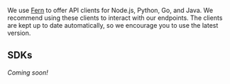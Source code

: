 We use [Fern](www.buildwithfern.com) to offer API clients for Node.js, Python, Go, and Java.
We recommend using these clients to interact with our endpoints.
The clients are kept up to date automatically, so we encourage you to use the latest version.

## SDKs

_Coming soon!_

<Cards>
  <Card
    title="TypeScript"
    icon="fa-brands fa-node"
    href="https://github.com/zylon-ai/privategpt-ts"
  />
  <Card
    title="Python"
    icon="fa-brands fa-python"
    href="https://github.com/zylon-ai/pgpt-python"
  />
  <br />
</Cards>

<br />

<Cards>
  <Card
    title="Java - WIP"
    icon="fa-brands fa-java"
    href="https://github.com/zylon-ai/bnet-java"
  />
  <Card
    title="Go - WIP"
    icon="fa-brands fa-golang"
    href="https://github.com/zylon-ai/bnet-go"
  />
</Cards>

<br />
